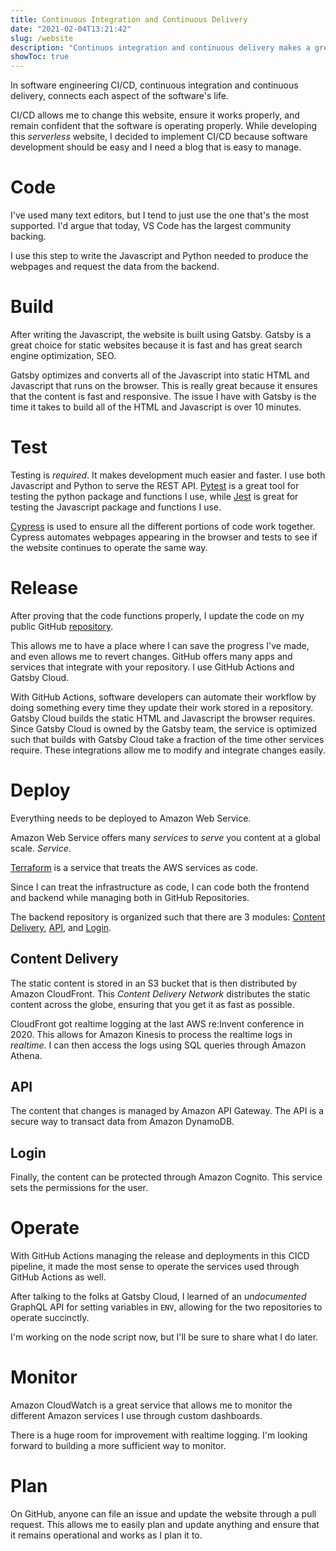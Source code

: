 ```yaml
---
title: Continuous Integration and Continuous Delivery
date: "2021-02-04T13:21:42"
slug: /website
description: "Continuos integration and continuous delivery makes a great workflow and product"
showToc: true
---
```



In software engineering CI/CD, continuous integration and continuous delivery, connects each aspect of the software's life.

<CICD />

CI/CD allows me to change this website, ensure it works properly, and remain confident that the software is operating properly. While developing this *serverless* website, I decided to implement CI/CD because software development should be easy and I need a blog that is easy to manage.

# Code

I've used many text editors, but I tend to just use the one that's the most supported. I'd argue that today, VS Code has the largest community backing.

<Vscode />

I use this step to write the Javascript and Python needed to produce the webpages and request the data from the backend.

# Build

After writing the Javascript, the website is built using Gatsby. Gatsby is a great choice for static websites because it is fast and has great search engine optimization, SEO.

<Gatsby />

Gatsby optimizes and converts all of the Javascript into static HTML and Javascript that runs on the browser. This is really great because it ensures that the content is fast and responsive. The issue I have with Gatsby is the time it takes to build all of the HTML and Javascript is over 10 minutes.

# Test

Testing is *required*. It makes development much easier and faster. I use both Javascript and Python to serve the REST API. [Pytest](https://docs.pytest.org/en/stable/) is a great tool for testing the python package and functions I use, while [Jest](https://jestjs.io) is great for testing the Javascript package and functions I use.

<Pytest /><Jest />

[Cypress](https://www.cypress.io) is used to ensure all the different portions of code work together. Cypress automates webpages appearing in the browser and tests to see if the website continues to operate the same way.

<Cypress />

# Release

After proving that the code functions properly, I update the code on my public GitHub [repository](https://github.com/tnorlund/Blog).

<Github />

This allows me to have a place where I can save the progress I've made, and even allows me to revert changes. GitHub offers many apps and services that integrate with your repository. I use GitHub Actions and Gatsby Cloud.

<GithubActions /><GatsbyCloud />

With GitHub Actions, software developers can automate their workflow by doing something every time they update their work stored in a repository. Gatsby Cloud builds the static HTML and Javascript the browser requires. Since Gatsby Cloud is owned by the Gatsby team, the service is optimized such that builds with Gatsby Cloud take a fraction of the time other services require. These integrations allow me to modify and integrate changes easily. 

# Deploy

Everything needs to be deployed to Amazon Web Service.

<Aws />

Amazon Web Service offers many *services* to *serve* you content at a global scale. *Service*.

[Terraform](https://www.terraform.io) is a service that treats the AWS services as code.

<Terraform />

Since I can treat the infrastructure as code, I can code both the frontend and backend while managing both in GitHub Repositories.

The backend repository is organized such that there are 3 modules: [Content Delivery](#content-delivery), [API](#api), and [Login](#login).

## Content Delivery

The static content is stored in an S3 bucket that is then distributed by Amazon CloudFront. This *Content Delivery Network* distributes the static content across the globe, ensuring that you get it as fast as possible.

CloudFront got realtime logging at the last AWS re:Invent conference in 2020. This allows for Amazon Kinesis to process the realtime logs in *realtime*. I can then access the logs using SQL queries through Amazon Athena.
<ContentDelivery />

## API

The content that changes is managed by Amazon API Gateway. The API is a secure way to transact data from Amazon DynamoDB.
<API />

## Login

Finally, the content can be protected through Amazon Cognito. This service sets the permissions for the user.
<Identity />

# Operate

With GitHub Actions managing the release and deployments in this CICD pipeline, it made the most sense to operate the services used through GitHub Actions as well.

After talking to the folks at Gatsby Cloud, I learned of an *undocumented* GraphQL API for setting variables in `ENV`, allowing for the two repositories to operate succinctly. 

<Graphql />

I'm working on the node script now, but I'll be sure to share what I do later.

# Monitor

Amazon CloudWatch is a great service that allows me to monitor the different Amazon services I use through custom dashboards.

<CloudWatch />

There is a huge room for improvement with realtime logging. I'm looking forward to building a more sufficient way to monitor.

# Plan

On GitHub, anyone can file an issue and update the website through a pull request. This allows me to easily plan and update anything and ensure that it remains operational and works as I plan it to.